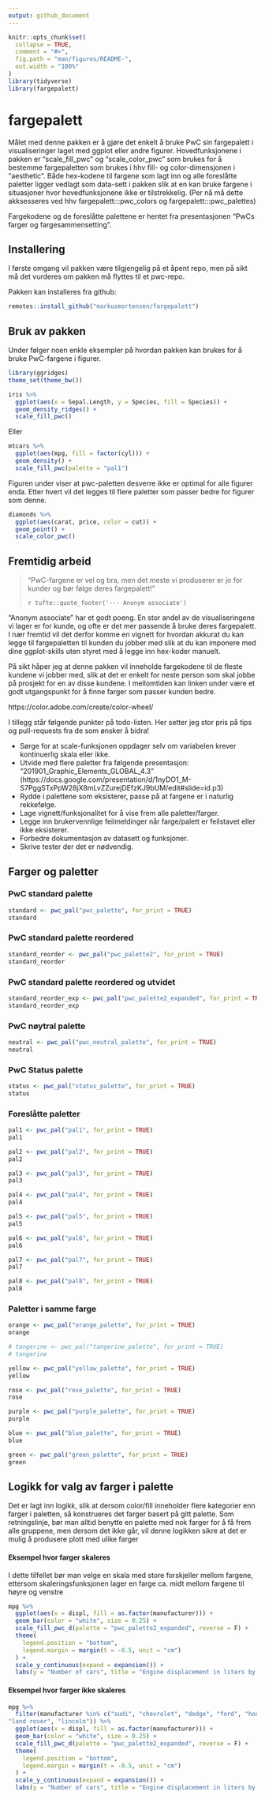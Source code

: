 ```yaml
---
output: github_document
---
```


<!-- README.md is generated from README.Rmd. Please edit that file -->

```r
knitr::opts_chunk$set(
  collapse = TRUE,
  comment = "#>",
  fig.path = "man/figures/README-",
  out.width = "100%"
)
library(tidyverse)
library(fargepalett)
```

# fargepalett

<!-- badges: start -->

<!-- badges: end -->

Målet med denne pakken er å gjøre det enkelt å bruke PwC sin fargepalett i visualiseringer laget med ggplot eller andre figurer. Hovedfunksjonene i pakken er "scale_fill_pwc" og "scale_color_pwc" som brukes for å bestemme fargepaletten som brukes i hhv fill- og color-dimensjonen i "aesthetic". Både hex-kodene til fargene som lagt inn og alle foreslåtte paletter ligger vedlagt som data-sett i pakken slik at en kan bruke fargene i situasjoner hvor hovedfunksjonene ikke er tilstrekkelig. (Per nå må dette akksesseres ved hhv fargepalett:::pwc_colors og fargepalett:::pwc_palettes)

Fargekodene og de foreslåtte palettene er hentet fra presentasjonen "PwCs farger og fargesammensetting". 

## Installering

I første omgang vil pakken være tilgjengelig på et åpent repo, men på sikt må det vurderes om pakken må flyttes til et pwc-repo. 

Pakken kan installeres fra github:

``` r
remotes::install_github("markusmortensen/fargepalett")
```

## Bruk av pakken

Under følger noen enkle eksempler på hvordan pakken kan brukes for å bruke PwC-fargene i figurer. 

```r
library(ggridges)
theme_set(theme_bw())
```

```r
iris %>% 
  ggplot(aes(x = Sepal.Length, y = Species, fill = Species)) + 
  geom_density_ridges() + 
  scale_fill_pwc()
```

Eller
```r
mtcars %>% 
  ggplot(aes(mpg, fill = factor(cyl))) + 
  geom_density() + 
  scale_fill_pwc(palette = "pal1")
```

Figuren under viser at pwc-paletten desverre ikke er optimal for alle figurer enda. Etter hvert vil det legges til flere paletter som passer bedre for figurer som denne. 

```r
diamonds %>% 
  ggplot(aes(carat, price, color = cut)) + 
  geom_point() + 
  scale_color_pwc()
```


## Fremtidig arbeid

> "PwC-fargene er vel og bra, men det meste vi produserer er jo for kunder og bør følge deres fargepalett!"
>
> `r tufte::quote_footer('--- Anonym associate')`

"Anonym associate" har et godt poeng. En stor andel av de visualiseringene vi lager er for kunde, og ofte er det mer passende å bruke deres fargepalett. I nær fremtid vil det derfor komme en vignett for hvordan akkurat du kan legge til fargepaletten til kunden du jobber med slik at du kan imponere med dine ggplot-skills uten styret med å legge inn hex-koder manuelt.

På sikt håper jeg at denne pakken vil inneholde fargekodene til de fleste kundene vi jobber med, slik at det er enkelt for neste person som skal jobbe på prosjekt for en av disse kundene. I mellomtiden kan linken under være et godt utgangspunkt for å finne farger som passer kunden bedre. 

https://color.adobe.com/create/color-wheel/

I tillegg står følgende punkter på todo-listen. Her setter jeg stor pris på tips og pull-requests fra de som ønsker å bidra!

* Sørge for at scale-funksjonen oppdager selv om variabelen krever kontinuerlig skala eller ikke. 
* Utvide med flere paletter fra følgende presentasjon: "201901_Graphic_Elements_GLOBAL_4.3" (https://docs.google.com/presentation/d/1nyDO1_M-S7PggSTxPpW28jX8mLvZZurejDEfzKJ9bUM/edit#slide=id.p3)
* Rydde i palettene som eksisterer, passe på at fargene er i naturlig rekkefølge.
* Lage vignett/funksjonalitet for å vise frem alle paletter/farger.
* Legge inn brukervennlige feilmeldinger når farge/palett er feilstavet eller ikke eksisterer. 
* Forbedre dokumentasjon av datasett og funksjoner. 
* Skrive tester der det er nødvendig. 


## Farger og paletter



### PwC standard palette
```r
standard <- pwc_pal("pwc_palette", for_print = TRUE)
standard
```

### PwC standard palette reordered
```r
standard_reorder <- pwc_pal("pwc_palette2", for_print = TRUE)
standard_reorder
```

### PwC standard palette reordered og utvidet
```r
standard_reorder_exp <- pwc_pal("pwc_palette2_expanded", for_print = TRUE)
standard_reorder_exp
```
  
### PwC nøytral palette
```r
neutral <- pwc_pal("pwc_neutral_palette", for_print = TRUE)
neutral
```

### PwC Status palette
```r
status <- pwc_pal("status_palette", for_print = TRUE)
status
```

### Foreslåtte paletter

```r
pal1 <- pwc_pal("pal1", for_print = TRUE)
pal1
```

```r
pal2 <- pwc_pal("pal2", for_print = TRUE)
pal2
```

```r
pal3 <- pwc_pal("pal3", for_print = TRUE)
pal3
```

```r
pal4 <- pwc_pal("pal4", for_print = TRUE)
pal4
```

```r
pal5 <- pwc_pal("pal5", for_print = TRUE)
pal5
```

```r
pal6 <- pwc_pal("pal6", for_print = TRUE)
pal6
```

```r
pal7 <- pwc_pal("pal7", for_print = TRUE)
pal7
```

```r
pal8 <- pwc_pal("pal8", for_print = TRUE)
pal8
```

### Paletter i samme farge

```r
orange <- pwc_pal("orange_palette", for_print = TRUE)
orange
```

```r
# tangerine <- pwc_pal("tangerine_palette", for_print = TRUE)
# tangerine
```

```r
yellow <- pwc_pal("yellow_palette", for_print = TRUE)
yellow
```

```r
rose <- pwc_pal("rose_palette", for_print = TRUE)
rose
```

```r
purple <- pwc_pal("purple_palette", for_print = TRUE)
purple
```

```r
blue <- pwc_pal("blue_palette", for_print = TRUE)
blue
```

```r
green <- pwc_pal("green_palette", for_print = TRUE)
green
```

## Logikk for valg av farger i palette
Det er lagt inn logikk, slik at dersom color/fill inneholder flere kategorier enn farger i paletten, så konstrueres det farger basert på gitt palette. Som retningslinje, bør man alltid benytte en palette med nok farger for å få frem alle gruppene, men dersom det ikke går, vil denne logikken sikre at det er mulig å produsere plott med ulike farger

#### Eksempel hvor farger skaleres

I dette tilfellet bør man velge en skala med store forskjeller mellom fargene, ettersom skaleringsfunksjonen lager en farge ca. midt mellom fargene til høyre og venstre

```r
mpg %>%
  ggplot(aes(x = displ, fill = as.factor(manufacturer))) +
  geom_bar(color = "white", size = 0.25) +
  scale_fill_pwc_d(palette = "pwc_palette2_expanded", reverse = F) +
  theme(
    legend.position = "bottom",
    legend.margin = margin(t = -0.5, unit = "cm")
  ) + 
  scale_y_continuous(expand = expansion()) +
  labs(y = "Number of cars", title = "Engine displacement in liters by class of car", x = "", fill = "")
```
#### Eksempel hvor farger ikke skaleres

```r
mpg %>%
  filter(manufacturer %in% c("audi", "chevrolet", "dodge", "ford", "honda", "hyundai", "jeep",
"land rover", "lincoln")) %>%
  ggplot(aes(x = displ, fill = as.factor(manufacturer))) +
  geom_bar(color = "white", size = 0.25) +
  scale_fill_pwc_d(palette = "pwc_palette2_expanded", reverse = F) +
  theme(
    legend.position = "bottom",
    legend.margin = margin(t = -0.5, unit = "cm")
  ) + 
  scale_y_continuous(expand = expansion()) +
  labs(y = "Number of cars", title = "Engine displacement in liters by class of car", x = "", fill = "")
```




